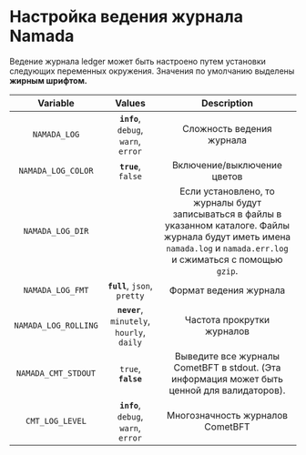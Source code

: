 # Настройка ведения журнала Namada

Ведение журнала ledger может быть настроено путем установки следующих переменных окружения. Значения по умолчанию выделены **жирным шрифтом.**

|       Variable       |                   Values                   |                                                                                 Description                                                                                 |
| :------------------: | :----------------------------------------: | :-------------------------------------------------------------------------------------------------------------------------------------------------------------------------: |
|     `NAMADA_LOG`     |    **`info`**, `debug`, `warn`, `error`    |                                                                          Сложность ведения журнала                                                                          |
|  `NAMADA_LOG_COLOR`  |             **`true`**, `false`            |                                                                         Включение/выключение цветов                                                                         |
|   `NAMADA_LOG_DIR`   |                                            | Если установлено, то журналы будут записываться в файлы в указанном каталоге. Файлы журнала будут иметь имена `namada.log` и `namada.err.log` и сжиматься с помощью `gzip`. |
|   `NAMADA_LOG_FMT`   |        **`full`**, `json`, `pretty`        |                                                                            Формат ведения журнала                                                                           |
| `NAMADA_LOG_ROLLING` | **`never`**, `minutely`, `hourly`, `daily` |                                                                          Частота прокрутки журналов                                                                         |
|  `NAMADA_CMT_STDOUT` |             `true`, **`false`**            |                                         Выведите все журналы CometBFT в stdout. (Эта информация может быть ценной для валидаторов).                                         |
|    `CMT_LOG_LEVEL`   |    **`info`**, `debug`, `warn`, `error`    |                                                                       Многозначность журналов CometBFT                                                                      |